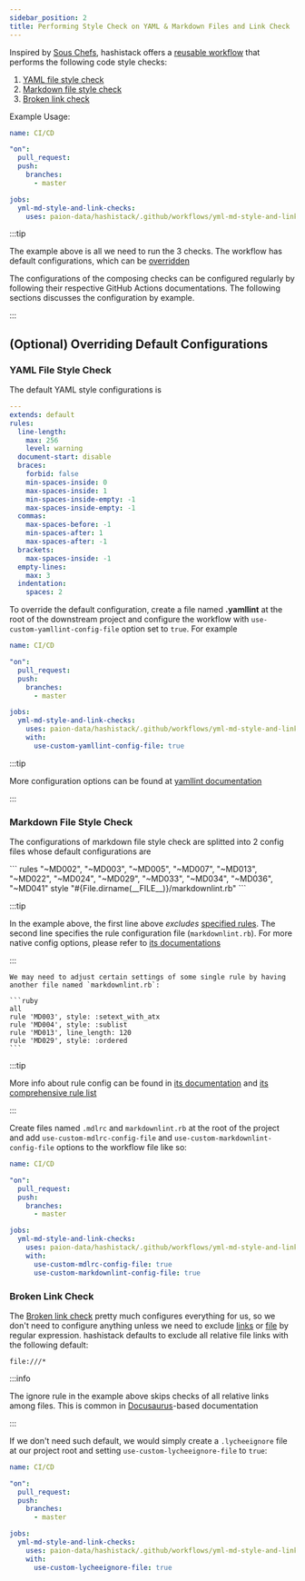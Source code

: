 ```yaml
---
sidebar_position: 2
title: Performing Style Check on YAML & Markdown Files and Link Check
---
```


Inspired by [Sous Chefs](https://github.com/sous-chefs/.github/blob/main/.github/workflows/lint-unit.yml), hashistack
offers a [reusable workflow](https://docs.github.com/en/actions/using-workflows/reusing-workflows) that performs the
following code style checks:

1. [YAML file style check]
2. [Markdown file style check]
3. [Broken link check]

Example Usage:

```yaml
name: CI/CD

"on":
  pull_request:
  push:
    branches:
      - master

jobs:
  yml-md-style-and-link-checks:
    uses: paion-data/hashistack/.github/workflows/yml-md-style-and-link-checks.yml@master
```

:::tip

The example above is all we need to run the 3 checks. The workflow has default configurations, which can be
[overridden](#optional-overriding-default-configurations)

The configurations of the composing checks can be configured regularly by following their respective GitHub Actions
documentations. The following sections discusses the configuration by example.

:::

(Optional) Overriding Default Configurations
--------------------------------------------

### YAML File Style Check

The default YAML style configurations is

```yaml
---
extends: default
rules:
  line-length:
    max: 256
    level: warning
  document-start: disable
  braces:
    forbid: false
    min-spaces-inside: 0
    max-spaces-inside: 1
    min-spaces-inside-empty: -1
    max-spaces-inside-empty: -1
  commas:
    max-spaces-before: -1
    min-spaces-after: 1
    max-spaces-after: -1
  brackets:
    max-spaces-inside: -1
  empty-lines:
    max: 3
  indentation:
    spaces: 2
```

To override the default configuration, create a file named **.yamllint** at the root of the downstream project and
configure the workflow with `use-custom-yamllint-config-file` option set to `true`. For example

```yaml
name: CI/CD

"on":
  pull_request:
  push:
    branches:
      - master

jobs:
  yml-md-style-and-link-checks:
    uses: paion-data/hashistack/.github/workflows/yml-md-style-and-link-checks.yml@master
    with:
      use-custom-yamllint-config-file: true
```

:::tip

More configuration options can be found at [yamllint documentation](https://yamllint.readthedocs.io/en/stable/)

:::

### Markdown File Style Check

The configurations of markdown file style check are splitted into 2 config files whose default configurations
are


<Tabs>
  <TabItem value=".mdlrc" label=".mdlrc" default>
    ```
    rules "~MD002", "~MD003", "~MD005", "~MD007", "~MD013", "~MD022", "~MD024", "~MD029", "~MD033", "~MD034", "~MD036", "~MD041"
    style "#{File.dirname(__FILE__)}/markdownlint.rb"
    ```

:::tip

In the example above, the first line above *excludes*
[specified rules](https://github.com/markdownlint/markdownlint/blob/main/docs/RULES.md). The second line specifies the
rule configuration file (`markdownlint.rb`). For more native config options, please refer to
[its documentations](https://github.com/markdownlint/markdownlint/blob/main/docs/configuration.md)

:::

  </TabItem>
  <TabItem value="markdownlint.rb" label="markdownlint.rb">

    We may need to adjust certain settings of some single rule by having another file named `markdownlint.rb`:

    ```ruby
    all
    rule 'MD003', style: :setext_with_atx
    rule 'MD004', style: :sublist
    rule 'MD013', line_length: 120
    rule 'MD029', style: :ordered
    ```

:::tip

More info about rule config can be found in
[its documentation](https://github.com/markdownlint/markdownlint/blob/main/docs/creating_rules.md) and
[its comprehensive rule list](https://github.com/markdownlint/markdownlint/blob/main/docs/RULES.md)

:::
  </TabItem>
</Tabs>

Create files named `.mdlrc` and `markdownlint.rb` at the root of the project and add `use-custom-mdlrc-config-file` and
`use-custom-markdownlint-config-file` options to the workflow file like so:


```yaml
name: CI/CD

"on":
  pull_request:
  push:
    branches:
      - master

jobs:
  yml-md-style-and-link-checks:
    uses: paion-data/hashistack/.github/workflows/yml-md-style-and-link-checks.yml@master
    with:
      use-custom-mdlrc-config-file: true
      use-custom-markdownlint-config-file: true
```

### Broken Link Check

The [Broken link check] pretty much configures everything for us, so we don't need to configure anything unless we
need to exclude
[links](https://github.com/lycheeverse/lychee-action#excluding-links-from-getting-checked) or
[file](https://github.com/lycheeverse/lychee-action) by regular expression. hashistack defaults to exclude all
relative file links with the following default:

```ignore title=".lycheeignore"
file:///*
```

:::info

The ignore rule in the example above skips checks of all relative links among files. This is common in
[Docusaurus](https://docusaurus.io/docs/markdown-features/links)-based documentation

:::

If we don't need such default, we would simply create a `.lycheeignore` file at our project root and setting
`use-custom-lycheeignore-file` to `true`:

```yaml
name: CI/CD

"on":
  pull_request:
  push:
    branches:
      - master

jobs:
  yml-md-style-and-link-checks:
    uses: paion-data/hashistack/.github/workflows/yml-md-style-and-link-checks.yml@master
    with:
      use-custom-lycheeignore-file: true
```

[YAML file style check]: https://github.com/actionshub/yamllint
[Markdown file style check]: https://github.com/actionshub/markdownlint
[Broken link check]: https://github.com/lycheeverse/lychee-action
